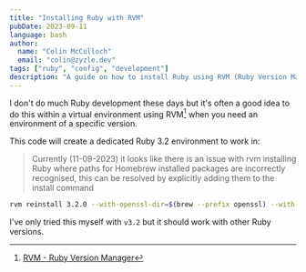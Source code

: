 ```yaml
---
title: "Installing Ruby with RVM"
pubDate: 2023-09-11
language: bash
author:
  name: "Colin McCulloch"
  email: "colin@zyzle.dev"
tags: ["ruby", "config", "development"]
description: "A guide on how to install Ruby using RVM (Ruby Version Manager)."
---
```


I don't do much Ruby development these days but it's often a good idea to do this within a 
virtual environment using RVM[^1] when you need an environment of a specific version.

[^1]: [RVM - Ruby Version Manager](https://rvm.io/)

This code will create a dedicated Ruby 3.2 environment to work in:

> Currently (11-09-2023) it looks like there is an issue with rvm installing Ruby where paths for Homebrew installed packages are incorrectly recognised, this can be resolved by explicitly adding them to the install command

```bash showLineNumbers=false
rvm reinstall 3.2.0 --with-openssl-dir=$(brew --prefix openssl) --with-readline-dir=$(brew --prefix readline) --with-libyaml-dir=$(brew --prefix libyaml)
```

I've only tried this myself with `v3.2` but it should work with other Ruby versions.